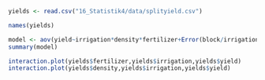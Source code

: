 ```r

yields <- read.csv("16_Statistik4/data/splityield.csv")

names(yields)

model <- aov(yield~irrigation*density*fertilizer+Error(block/irrigation/density),data = yields)
summary(model)

interaction.plot(yields$fertilizer,yields$irrigation,yields$yield)
interaction.plot(yields$density,yields$irrigation,yields$yield)


```

